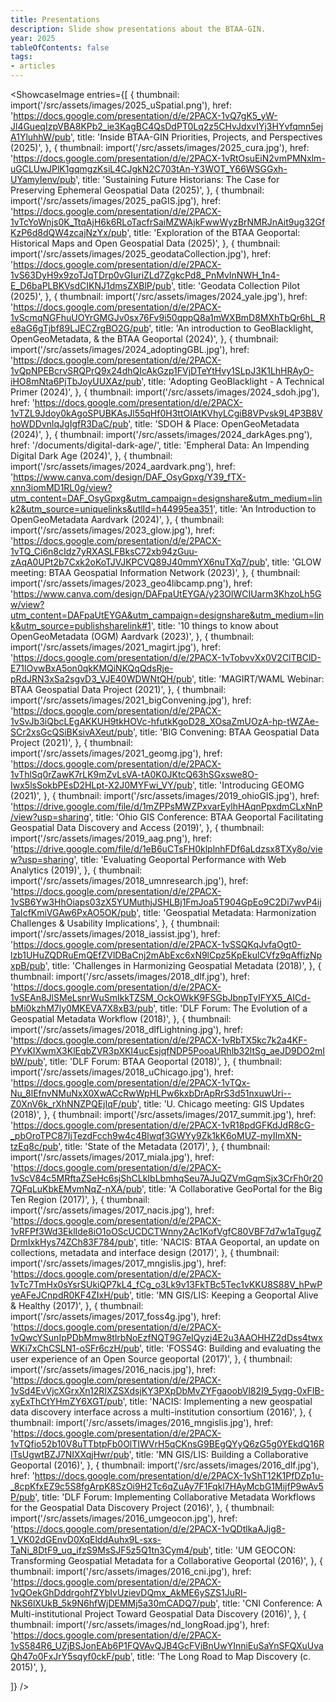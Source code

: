 ```yaml
---
title: Presentations
description: Slide show presentations about the BTAA-GIN.
year: 2025
tableOfContents: false
tags:
- articles
---
```



<ShowcaseImage
  entries={[
    {
      thumbnail: import('/src/assets/images/2025_uSpatial.png'),
      href: 'https://docs.google.com/presentation/d/e/2PACX-1vQ7gK5_yW-Jl4GueqIzpVBA8KPb2_ie3KagBC4QsDdPT0Lq2z5CHvJdxvIYj3HYvfqmn5ejA1YluhhW/pub',
      title: 'Inside BTAA-GIN Priorities, Projects, and Perspectives (2025)',
    },
    {
      thumbnail: import('/src/assets/images/2025_cura.jpg'),
      href: 'https://docs.google.com/presentation/d/e/2PACX-1vRtOsuEiN2vmPMNxlm-uGCLUwJPlK1gqmgzKsiL4CJgkN2C703tAn-Y3WOT_Y66WSGGxh-UYamyIenv/pub',
      title: 'Sustaining Future Historians: The Case for Preserving Ephemeral Geospatial Data (2025)',
    },
    {
      thumbnail: import('/src/assets/images/2025_paGIS.jpg'),
      href: 'https://docs.google.com/presentation/d/e/2PACX-1vTcYoWnjs0K_TtqAjH6k6RLoTacfrSaiMZWAjkFwwWyzBrNMRJnAit9ug32GfKzP6d8dQW4zcajNzYx/pub',
      title: 'Exploration of the BTAA Geoportal: Historical Maps and Open Geospatial Data (2025)',
    },
    {
      thumbnail: import('/src/assets/images/2025_geodataCollection.jpg'),
      href: 'https://docs.google.com/presentation/d/e/2PACX-1vS63DyH9x9zoTJqTDrp0vGIuriZLd7ZgkcPd8_PnMvInNWH_1n4-E_D6baPLBKVsdCIKNJ1dmsZXBlP/pub',
      title: 'Geodata Collection Pilot (2025)',
    },
    {
      thumbnail: import('/src/assets/images/2024_yale.jpg'),
      href: 'https://docs.google.com/presentation/d/e/2PACX-1vScmqNGFhuUOYrGMGJv0sx76Fv9i50qppQ8a1mWXBmD8MXhTbQr6hL_Re8aG6gTjbf89LJECZrgBO2G/pub',
      title: 'An introduction to GeoBlacklight, OpenGeoMetadata, & the BTAA Geoportal (2024)',
    },
     {
      thumbnail: import('/src/assets/images/2024_adoptingGBL.jpg'),
      href: 'https://docs.google.com/presentation/d/e/2PACX-1vQpNPEBcrvSRQPrQ9x24dhQIcAkGzp1FVjDTeYtHvy1SLpJ3K1LhHRAyO-iHO8mNta6PjTbJoyUUXAz/pub',
      title: 'Adopting GeoBlacklight - A Technical Primer (2024)',
    },
    {
      thumbnail: import('/src/assets/images/2024_sdoh.jpg'),
      href: 'https://docs.google.com/presentation/d/e/2PACX-1vTZL9Jdoy0kAgoSPUBKAsJl55qHf0H3ttOIAtKVhyLCgiB8VPvsk9L4P3B8VhoWDDvnlqJgIgfR3DaC/pub',
      title: 'SDOH & Place: OpenGeoMetadata (2024)',
    },
    {
      thumbnail: import('/src/assets/images/2024_darkAges.png'),
      href: '/documents/digital-dark-age/',
      title: 'Empheral Data: An Impending Digital Dark Age (2024)',
    },
    {
      thumbnail: import('/src/assets/images/2024_aardvark.png'),
      href: 'https://www.canva.com/design/DAF_OsyGpxg/Y39_fTX-xnn3iomMD1RL0g/view?utm_content=DAF_OsyGpxg&utm_campaign=designshare&utm_medium=link2&utm_source=uniquelinks&utlId=h44995ea351',
      title: 'An Introduction to OpenGeoMetadata Aardvark (2024)',
    },
    {
      thumbnail: import('/src/assets/images/2023_glow.jpg'),
      href: 'https://docs.google.com/presentation/d/e/2PACX-1vTQ_Ci6n8cIdz7yRXASLFBksC72xb94zGuu-zAqA0UPt2b7Cxk2oKoTJVJKPCVQ89J40mmYX6nuTXq7/pub',
      title: 'GLOW meeting: BTAA Geospatial Information Network (2023)',
    },
    {
      thumbnail: import('/src/assets/images/2023_geo4libcamp.png'),
      href: 'https://www.canva.com/design/DAFpaUtEYGA/y23OlWCIUarm3KhzoLh5Gw/view?utm_content=DAFpaUtEYGA&utm_campaign=designshare&utm_medium=link&utm_source=publishsharelink#1',
      title: '10 things to know about OpenGeoMetadata (OGM) Aardvark (2023)',
    },
    {
      thumbnail: import('/src/assets/images/2021_magirt.jpg'),
      href: 'https://docs.google.com/presentation/d/e/2PACX-1vTobvvXx0V2ClTBClD-E71lOvwBxA5on0qkKMQiNKQqQdsRje-pRdJRN3xSa2sgvD3_VJE40WDWNtQH/pub',
      title: 'MAGIRT/WAML Webinar: BTAA Geospatial Data Project (2021)',
    },
    {
      thumbnail: import('/src/assets/images/2021_bigConvening.jpg'),
      href: 'https://docs.google.com/presentation/d/e/2PACX-1vSvJb3iQbcLEgAKKUH9tkHOVc-hfutkKgoD28_XOsaZmUOzA-hp-tWZAe-SCr2xsGcQSiBKsivAXeut/pub',
      title: 'BIG Convening: BTAA Geospatial Data Project (2021)',
    },
    {
      thumbnail: import('/src/assets/images/2021_geomg.jpg'),
      href: 'https://docs.google.com/presentation/d/e/2PACX-1vThlSq0rZawK7rLK9mZvLsVA-tA0K0JKtcQ63hSGxswe8O-Iwx5lsSokbPEsD2HLpt-X2J0MYFwi_VY/pub',
      title: 'Introducing GEOMG (2021)',
    },
    {
      thumbnail: import('/src/assets/images/2019_ohioGIS.jpg'),
      href: 'https://drive.google.com/file/d/1mZPPsMWZPxvarEylhHAqnPpxdmCLxNnP/view?usp=sharing',
      title: 'Ohio GIS Conference: BTAA Geoportal Facilitating Geospatial Data Discovery and Access (2019)',
    },
    {
      thumbnail: import('/src/assets/images/2019_aag.png'),
      href: 'https://drive.google.com/file/d/1eB6uCTsFH0klplnhFDf6aLdzsx8TXy8o/view?usp=sharing',
      title: 'Evaluating Geoportal Performance with Web Analytics (2019)',
    },
    {
      thumbnail: import('/src/assets/images/2018_umnresearch.jpg'),
      href: 'https://docs.google.com/presentation/d/e/2PACX-1vSB6Yw3HhOiaps03zX5YUMuthjJSHLBj1FmJoa5T904GpEo9C2Di7wvP4ijTaIcfKmiVGAw6PxAO5OK/pub',
      title: 'Geospatial Metadata: Harmonization Challenges & Usability Implications',
    },
    {
      thumbnail: import('/src/assets/images/2018_iassist.jpg'),
      href: 'https://docs.google.com/presentation/d/e/2PACX-1vSSQKqJvfaOgt0-lzb1UHuZQDRuEmQEfZVlDBaCnj2mAbExc6xN9lCpz5KpEkulCVfz9qAffizNpxpB/pub',
      title: 'Challenges in Harmonizing Geospatial Metadata (2018)',
    },
    {
      thumbnail: import('/src/assets/images/2018_dlf.jpg'),
      href: 'https://docs.google.com/presentation/d/e/2PACX-1vSEAn8JlSMeLsnrWuSmIkkTZSM_OckOWkK9FSGbJbnpTyIFYX5_AICd-bMi0kzhM7ly0MKEVA7X8xB3/pub',
      title: 'DLF Forum: The Evolution of a Geospatial Metadata Workflow (2018)',
    },
    {
      thumbnail: import('/src/assets/images/2018_dlfLightning.jpg'),
      href: 'https://docs.google.com/presentation/d/e/2PACX-1vRbTX5kc7k2a4KF-PYvKIXwmX3KlEqbZVR3pXKI4ucEsjqfNDP5PooaURhlb32ltSg_aeJD9DO2mIbW/pub',
      title: 'DLF Forum: BTAA Geoportal (2018)',
    },
    {
      thumbnail: import('/src/assets/images/2018_uChicago.jpg'),
      href: 'https://docs.google.com/presentation/d/e/2PACX-1vTQx-Nu_8lEfnvNMuNxX0XwACcRwWpHLPw6kxbDrApRrS3d51nxuwUri--Z0XnV6k_rXhNNZPQEjIqF/pub',
      title: 'U. Chicago meeting: GIS Updates (2018)',
    },
    {
      thumbnail: import('/src/assets/images/2017_summit.jpg'),
      href: 'https://docs.google.com/presentation/d/e/2PACX-1vR18pdGFKdJdR8cG-_pbOroTPC87IjTezdFcch9w4c4Blwqf3GWYy9Zk1kK6oMUZ-myIImXN-tzEq8c/pub',
      title: 'State of the Metadata (2017)',
    },
    {
      thumbnail: import('/src/assets/images/2017_miala.jpg'),
      href: 'https://docs.google.com/presentation/d/e/2PACX-1vScV84c5MRftaZSeHc6sjShCLkIbLbmhqSeu7AJuQZVmGqmSjx3CrFh0r207QFqLuKbkEMvmNqZ-nXA/pub',
      title: 'A Collaborative GeoPortal for the Big Ten Region (2017)',
    },
    {
      thumbnail: import('/src/assets/images/2017_nacis.jpg'),
      href: 'https://docs.google.com/presentation/d/e/2PACX-1vRFPf3Wd3EklIde8iO1oOScUCDCTWnny2Ac1KofVgfC80VBF7d7w1aTgugZDrmIxkHys74ZCh83F784/pub',
      title: 'NACIS: BTAA Geoportal, an update on collections, metadata and interface design (2017)',
    },
    {
      thumbnail: import('/src/assets/images/2017_mngislis.jpg'),
      href: 'https://docs.google.com/presentation/d/e/2PACX-1vTc7TmHx0sYsrSUkiQP7kL4_fCg_o3Lk9v13FkTBc5Tec1vKKU8S88V_hPwPyeAFeJCnpdR0KF4ZIxH/pub',
      title: 'MN GIS/LIS: Keeping a Geoportal Alive & Healthy (2017)',
    },
    {
      thumbnail: import('/src/assets/images/2017_foss4g.jpg'),
      href: 'https://docs.google.com/presentation/d/e/2PACX-1vQwcYSunIpPDbMmw8tlrbNoEzfNQT9G7eIQyzj4E2u3AAOHHZ2dDss4twxWKi7xChCSLN1-oSFr6czH/pub',
      title: 'FOSS4G: Building and evaluating the user experience of an Open Source geoportal (2017)',
    },
    {
      thumbnail: import('/src/assets/images/2016_nacis.jpg'),
      href: 'https://docs.google.com/presentation/d/e/2PACX-1vSd4EvVjcXGrxXn12RIXZSXdsjKY3PXpDbMvZYFgaoobVl82I9_5yqg-0xFIB-xyExThCtYHmZY6XGT/pub',
      title: 'NACIS: Implementing a new geospatial data discovery interface across a multi-institution consortium (2016)',
    },
    {
      thumbnail: import('/src/assets/images/2016_mngislis.jpg'),
      href: 'https://docs.google.com/presentation/d/e/2PACX-1vTQfio52b10V8uTTbtpFb0OlTIWVrH5qCKnsG9BEgQYyQ6zG5g0YEkdQ16RlTsUgwtBZJ7NIXXqjHwr/pub',
      title: 'MN GIS/LIS: Building a Collaborative Geoportal (2016)',
    },
    {
      thumbnail: import('/src/assets/images/2016_dlf.jpg'),
      href: 'https://docs.google.com/presentation/d/e/2PACX-1vShT12K1PfDZp1u-_8cpKfxEZ9c5S8fgArpK8SzOi9H2Tc6qZuAy7F1Fqkl7HAyMcbG1MijfP9wAv5P/pub',
      title: 'DLF Forum: Implementing Collaborative Metadata Workflows for the Geospatial Data Discovery Project (2016)',
    },
    {
      thumbnail: import('/src/assets/images/2016_umgeocon.jpg'),
      href: 'https://docs.google.com/presentation/d/e/2PACX-1vQDtlkaAJjg8-1_VK02dGEnvD0XqElddAuhx9L-sxs-TaNi_8DtF9_uq_ifzS9MsSJF5z5Q1tn3Cym4/pub',
      title: 'UM GEOCON: Transforming Geospatial Metadata for a Collaborative Geoportal (2016)',
    },
    {
      thumbnail: import('/src/assets/images/2016_cni.jpg'),
      href: 'https://docs.google.com/presentation/d/e/2PACX-1vQOekGhDddrgohfZYbIvUzievDQmx_AkME6ySZS1JuRI-NkS6lXUkB_5k9N6hfWjDEMMj5a30mCADQ7/pub',
      title: 'CNI Conference: A Multi-institutional Project Toward Geospatial Data Discovery (2016)',
    },
    {
      thumbnail: import('/src/assets/images/nd_longRoad.jpg'),
      href: 'https://docs.google.com/presentation/d/e/2PACX-1vS584R6_UZjBSJonEAb6P1FQVAvQJB4GcFViBnUwYInniEuSaYnSFQXuUvaQh47o0FxJrY5sqyf0ckF/pub',
      title: 'The Long Road to Map Discovery (c. 2015)',
    },

  ]}
/>

